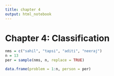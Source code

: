 ```yaml
---
title: chapter 4
output: html_notebook
---
```




# Chapter 4: Classification

```r
nms = c("sahil", "tapsi", "aditi", "neeraj")
n = 13
per = sample(nms, n, replace = TRUE)

data.frame(problem = 1:n, person = per)

```